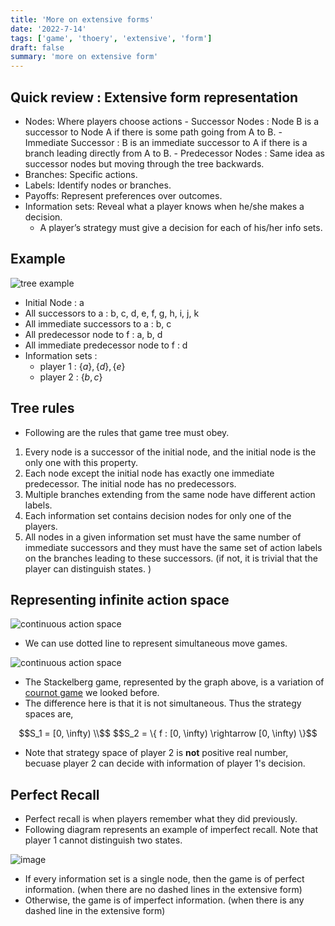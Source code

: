 ```yaml
---
title: 'More on extensive forms'
date: '2022-7-14'
tags: ['game', 'thoery', 'extensive', 'form']
draft: false
summary: 'more on extensive form'
---
```


## Quick review : Extensive form representation

- Nodes: Where players choose actions - Successor Nodes : Node B is a successor to Node A if there is some path going from
  A to B. - Immediate Successor : B is an immediate successor to A if there is a branch leading
  directly from A to B. - Predecessor Nodes : Same idea as successor nodes but moving through the tree
  backwards.
- Branches: Specific actions.
- Labels: Identify nodes or branches.
- Payoffs: Represent preferences over outcomes.
- Information sets: Reveal what a player knows when he/she makes a decision.
  - A player’s strategy must give a decision for each of his/her info sets.

## Example


![tree example](/static/images/gt/tree1.png)


- Initial Node : a
- All successors to a : b, c, d, e, f, g, h, i, j, k
- All immediate successors to a : b, c
- All predecessor node to f : a, b, d
- All immediate predecessor node to f : d
- Information sets :
  - player 1 : $\{a\}, \{d\}, \{e\}$
  - player 2 : $\{b, c\}$

## Tree rules

- Following are the rules that game tree must obey.

1. Every node is a successor of the initial node, and the initial node is the only one
   with this property.
2. Each node except the initial node has exactly one immediate predecessor. The
   initial node has no predecessors.
3. Multiple branches extending from the same node have different action labels.
4. Each information set contains decision nodes for only one of the players.
5. All nodes in a given information set must have the same number of immediate
   successors and they must have the same set of action labels on the branches
   leading to these successors. (if not, it is trivial that the player can distinguish states. )

## Representing infinite action space


![continuous action space](/static/images/gt/tree2.png)

- We can use dotted line to represent simultaneous move games.

![continuous action space](/static/images/gt/tree3.png)


- The Stackelberg game, represented by the graph above, is a variation of [cournot game](./cournot) we looked before.
- The difference here is that it is not simultaneous. Thus the strategy spaces are,

<center> 
$$S_1 = [0, \infty) \\$$
$$S_2 = \{ f : [0, \infty) \rightarrow [0, \infty) \}$$
</center>

- Note that strategy space of player 2 is **not** positive real number, becuase player 2 can decide with information of player 1's decision.

## Perfect Recall

- Perfect recall is when players remember what they did previously.
- Following diagram represents an example of imperfect recall. Note that player 1 cannot distinguish two states.


![image](/static/images/gt/tree4.png)


- If every information set is a single node, then the game is of perfect
  information. (when there are no dashed lines in the extensive form)
- Otherwise, the game is of imperfect information. (when there is any
  dashed line in the extensive form)

